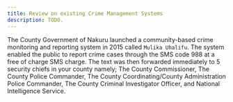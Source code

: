 ```yaml
---
title: Review on existing Crime Management Systems
description: TODO.
---
```


The County Government of Nakuru launched a community-based crime monitoring and reporting system in 2015 called
`Mulika Uhalifu`. The system enabled the public to report crime cases through the SMS code 988 at a free of charge
SMS charge. The text was then forwarded immediately to 5 security chiefs in your county namely; The County
Commissioner, The County Police Commander, The County Coordinating/County Administration Police Commander,
The County Criminal Investigator Officer, and National Intelligence Service.
